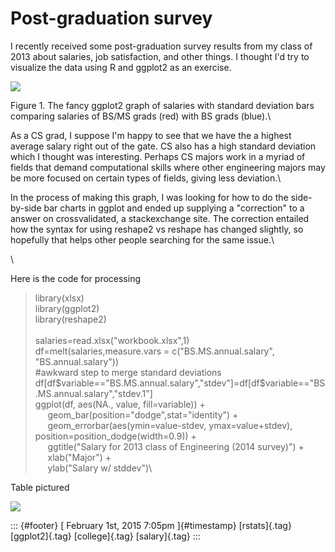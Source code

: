 

Post-graduation survey
======================

I recently received some post-graduation survey results from my class of
2013 about salaries, job satisfaction, and other things. I thought I'd
try to visualize the data using R and ggplot2 as an exercise.

[](http://i.imgur.com/5rVnQHC.png)

![](../../media/109823235838_0.png)

Figure 1. The fancy ggplot2 graph of salaries with standard deviation
bars comparing salaries of BS/MS grads (red) with BS grads (blue).\

As a CS grad, I suppose I'm happy to see that we have the a highest
average salary right out of the gate. CS also has a high standard
deviation which I thought was interesting. Perhaps CS majors work in a
myriad of fields that demand computational skills where other
engineering majors may be more focused on certain types of fields,
giving less deviation.\

In the process of making this graph, I was looking for how to do the
side-by-side bar charts in ggplot and ended up supplying a "correction"
to a answer on crossvalidated, a stackexchange site. The correction
entailed how the syntax for using reshape2 vs reshape has changed
slightly, so hopefully that helps other people searching for the same
issue.\

\

Here is the code for processing

> <div>
>
> library(xlsx)\
> library(ggplot2)\
> library(reshape2)\
> \
> salaries=read.xlsx("workbook.xlsx",1)\
> df=melt(salaries,measure.vars = c("BS.MS.annual.salary",
> "BS.annual.salary"))\
> \#awkward step to merge standard deviations\
> df\[df\$variable=="BS.MS.annual.salary","stdev"\]=df\[df\$variable=="BS.MS.annual.salary","stdev.1"\]\
> ggplot(df, aes(NA., value, fill=variable)) +\
>      geom\_bar(position="dodge",stat="identity") +\
>      geom\_errorbar(aes(ymin=value-stdev, ymax=value+stdev),
> position=position\_dodge(width=0.9)) +\
>      ggtitle("Salary for 2013 class of Engineering (2014 survey)") +\
>      xlab("Major") +\
>      ylab("Salary w/ stddev")\
>
> </div>

Table pictured

![](../../media/109823235838_1.png)

::: {#footer}
[ February 1st, 2015 7:05pm ]{#timestamp} [rstats]{.tag} [ggplot2]{.tag}
[college]{.tag} [salary]{.tag}
:::


